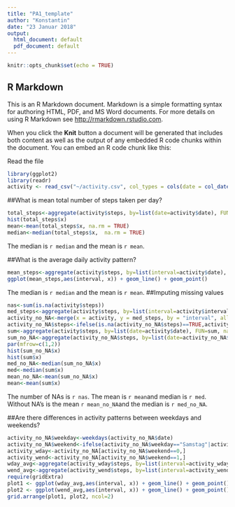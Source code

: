 ---
title: "PA1_template"
author: "Konstantin"
date: "23 Januar 2018"
output:
  html_document: default
  pdf_document: default
---

```{r setup, include=FALSE}
knitr::opts_chunk$set(echo = TRUE)
```

## R Markdown

This is an R Markdown document. Markdown is a simple formatting syntax for authoring HTML, PDF, and MS Word documents. For more details on using R Markdown see <http://rmarkdown.rstudio.com>.

When you click the **Knit** button a document will be generated that includes both content as well as the output of any embedded R code chunks within the document. You can embed an R code chunk like this:

Read the file
```{r, echo=TRUE, results='asis'}
library(ggplot2)
library(readr)
activity <- read_csv("~/activity.csv", col_types = cols(date = col_date(format = "%Y-%m-%d")))
```
##What is mean total number of steps taken per day?
```{r, echo=TRUE, results='asis'}
total_steps<-aggregate(activity$steps, by=list(date=activity$date), FUN=sum)
hist(total_steps$x)
mean<-mean(total_steps$x, na.rm = TRUE)
median<-median(total_steps$x,  na.rm = TRUE)
```
The median is `r median` and the mean is `r mean`.

##What is the average daily activity pattern?
```{r, echo=TRUE, results='asis'}
mean_steps<-aggregate(activity$steps, by=list(interval=activity$date), FUN=mean, na.rm=TRUE)
ggplot(mean_steps,aes(interval, x)) + geom_line() + geom_point()
```
The median is `r median` and the mean is `r mean`.
##Imputing missing values
```{r, echo=TRUE, results='asis'}
nas<-sum(is.na(activity$steps))
med_steps<-aggregate(activity$steps, by=list(interval=activity$interval), FUN=median, na.rm=TRUE)
activity_no_NA<-merge(x = activity, y = med_steps, by = "interval", all.x = TRUE)
activity_no_NA$steps<-ifelse(is.na(activity_no_NA$steps)==TRUE,activity_no_NA$x,activity_no_NA$steps)
sum<-aggregate(activity$steps, by=list(date=activity$date), FUN=sum, na.rm=TRUE)
sum_no_NA<-aggregate(activity_no_NA$steps, by=list(date=activity_no_NA$date), FUN=sum, na.rm=TRUE)
par(mfrow=c(1,2))
hist(sum_no_NA$x)
hist(sum$x)
med_no_NA<-median(sum_no_NA$x)
med<-median(sum$x)
mean_no_NA<-mean(sum_no_NA$x)
mean<-mean(sum$x)
```
The number of NAs is `r nas`.
The mean is `r mean`and median is `r med`.
Without NA's is the mean `r mean_no_NA`and the median is `r med_no_NA`.

##Are there differences in activity patterns between weekdays and weekends?
```{r, echo=TRUE, results='asis'}
activity_no_NA$weekday<-weekdays(activity_no_NA$date)
activity_no_NA$weekend<-ifelse(activity_no_NA$weekday=="Samstag"|activity_no_NA$weekday=="Sonntag",1,0)
activity_wday<-activity_no_NA[activity_no_NA$weekend==0,]
activity_wend<-activity_no_NA[activity_no_NA$weekend==1,]
wday_avg<-aggregate(activity_wday$steps, by=list(interval=activity_wday$date), FUN=mean, na.rm=TRUE)
wend_avg<-aggregate(activity_wend$steps, by=list(interval=activity_wend$date), FUN=mean, na.rm=TRUE)
require(gridExtra)
plot1 <- ggplot(wday_avg,aes(interval, x)) + geom_line() + geom_point()
plot2 <- ggplot(wend_avg,aes(interval, x)) + geom_line() + geom_point()
grid.arrange(plot1, plot2, ncol=2)
```

